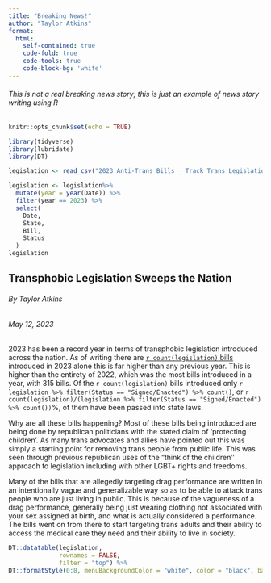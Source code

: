 ```yaml
---
title: "Breaking News!"
author: "Taylor Atkins"
format:
  html:
    self-contained: true
    code-fold: true
    code-tools: true
    code-block-bg: 'white'
---
```


###### This is not a real breaking news story; this is just an example of news story writing using R

```r
knitr::opts_chunk$set(echo = TRUE)

library(tidyverse)
library(lubridate)
library(DT)

```

```r

legislation <- read_csv("2023 Anti-Trans Bills _ Track Trans Legislation.csv")

```

```r

legislation <- legislation%>% 
  mutate(year = year(Date)) %>% 
  filter(year == 2023) %>% 
  select(
    Date,
    State,
    Bill,
    Status
  )
legislation

```

## Transphobic Legislation Sweeps the Nation

###### By Taylor Atkins

###### May 12, 2023

2023 has been a record year in terms of transphobic legislation introduced across the nation. As of writing there are [`r count(legislation)` bills](https://www.tracktranslegislation.com/) introduced in 2023 alone this is far higher than any previous year. This is higher than the entirety of 2022, which was the most bills introduced in a year, with 315 bills. Of the `r count(legislation)` bills introduced only `r legislation %>% filter(Status == "Signed/Enacted") %>% count()`, or `r count(legislation)/(legislation %>% filter(Status == "Signed/Enacted") %>% count())`%, of them have been passed into state laws. 

Why are all these bills happening? Most of these bills being introduced are being done by republican politicians with the stated claim of 'protecting children'. As many trans advocates and allies have pointed out this was simply a starting point for removing trans people from public life. This was seen through previous republican uses of the "think of the children'' approach to legislation including with other LGBT+ rights and freedoms.

Many of the bills that are allegedly targeting drag performance are written in an intentionally vague and generalizable way so as to be able to attack trans people who are just living in public. This is because of the vagueness of a drag performance, generally being just wearing clothing not associated with your sex assigned at birth, and what is actually considered a performance. The bills went on from there to start targeting trans adults and their ability to access the medical care they need and their ability to live in society.

```r

DT::datatable(legislation, 
              rownames = FALSE, 
              filter = "top") %>% 
DT::formatStyle(0:8, menuBackgroundColor = "white", color = "black", backgroundColor = 'white', opacity = 1)

```
